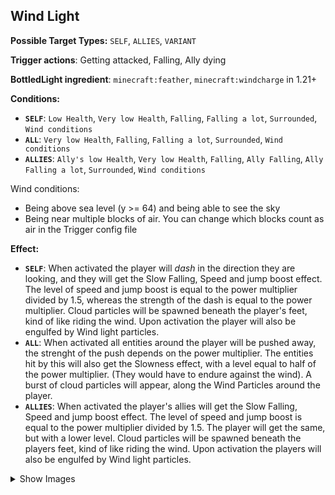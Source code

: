 ## <Asset location="lightwithin:particle/wind_light" title="Wind light"/> Wind Light <Asset location="lightwithin:particle/wind_light" title="Wind light"/>

**Possible Target  Types:** `SELF`, `ALLIES`, `VARIANT`

**Trigger actions**: Getting attacked, Falling, Ally dying

**BottledLight ingredient**: `minecraft:feather`, `minecraft:windcharge` in 1.21+

**Conditions:**
- **`SELF`**: `Low Health`, `Very low Health`, `Falling`, `Falling a lot`, `Surrounded`, `Wind conditions`
- **`ALL`**: `Very low Health`, `Falling`, `Falling a lot`, `Surrounded`, `Wind conditions`
- **`ALLIES`**: `Ally's low Health`, `Very low Health`, `Falling`, `Ally Falling`, `Ally Falling a lot`, `Surrounded`, `Wind conditions`

Wind conditions:
- Being above sea level (y >= 64) and being able to see the sky
- Being near multiple blocks of air. You can change which blocks count as air in the Trigger config file

**Effect:**
- **`SELF`**: When activated the player will _dash_ in the direction they are looking, and they will get the Slow Falling, Speed and jump boost effect. The level of speed and jump boost is equal to the power multiplier divided by 1.5, whereas the strength of the dash is equal to the power multiplier. Cloud particles will be spawned beneath the player's feet, kind of like riding the wind. Upon activation the player will also be engulfed by Wind light particles.
- **`ALL`**: When activated all entities around the player will be pushed away, the strenght of the push depends on the power multiplier. The entities hit by this will also get the Slowness effect, with a level equal to half of the power multiplier. (They would have to endure against the wind). A burst of cloud particles will appear, along the Wind Particles around the player.
- **`ALLIES`**: When activated the player's allies will get the Slow Falling, Speed and jump boost effect. The level of speed and jump boost is equal to the power multiplier divided by 1.5. The player will get the same, but with a lower level. Cloud particles will be spawned beneath the players feet, kind of like riding the wind. Upon activation the players will also be engulfed by Wind light particles.

<details>
  <summary>Show Images</summary>

  ![wind1](https://cdn.modrinth.com/data/f8LsKKPu/images/91eb5ba983b5d8eb91f5fb0dc4a4334dd701223c.png)

</details>